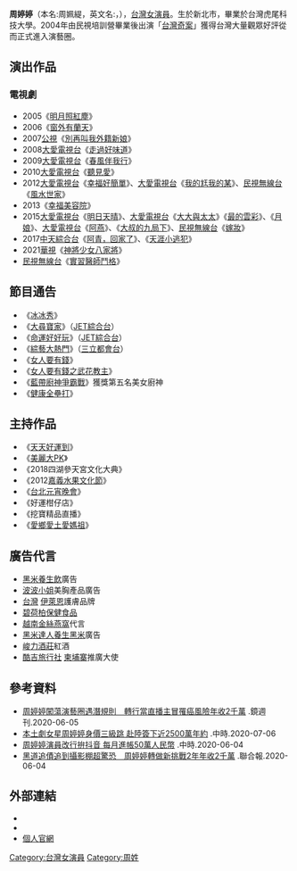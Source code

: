 {{藝人
| 姓名 = 周婷婷
| 類型 = 女藝人
| 圖片 = 
| 圖片尺寸 = 
| 圖片簡介 = 
| 原名 = 周姵緹
| 羅馬拼音 = 
| 英文名 = Petty
| 綽號 = 婷婷
| 國籍 = {{ROC}}
| 出生日期 = {{birth_date_and_age|1986|08|08}}
| 出生地點 = {{TWN}}
| 教育程度 = [[虎尾科技大學|虎尾科技大學]]
| 語言 = [[國語|國語]]、[[台語|台語]]
| 職業 = [[節目主持人|節目主持人]]、[[演員|演員]]、[[藝人|藝人]]
| 網站 =[https://www.facebook.com/PPettyTing 周婷婷粉絲團]
| 經紀公司 = 
| imdb = 
}}

'''周婷婷'''（本名:周姵緹，英文名:'''{{lang|en|Petty}}'''，{{bd|1986年|08月08日}}），[[台灣|台灣]][[女演員|女演員]]。生於新北市，畢業於台灣虎尾科技大學。2004年由民視培訓營畢業後出演「[[台灣奇案|台灣奇案]]」獲得台灣大量觀眾好評從而正式進入演藝圈。

==演出作品==
===電視劇===
*2005《[[明月照紅塵|明月照紅塵]]》
*2006《[[窗外有蘭天|窗外有蘭天]]》
*2007[[公視|公視]]《[[別再叫我外籍新娘|別再叫我外籍新娘]]》
*2008[[大愛電視台|大愛電視台]]《[[走過好味道|走過好味道]]》
*2009[[大愛電視台|大愛電視台]]《[[春風伴我行|春風伴我行]]》
*2010[[大愛電視台|大愛電視台]]《[[聽見愛|聽見愛]]》
*2012[[大愛電視台|大愛電視台]]《[[幸福好簡單|幸福好簡單]]》、[[大愛電視台|大愛電視台]]《[[我的尪我的某|我的尪我的某]]》、[[民視無線台|民視無線台]]《[[風水世家|風水世家]]》
*2013《[[幸福美容院|幸福美容院]]》
*2015[[大愛電視台|大愛電視台]]《[[明日天晴|明日天晴]]》、[[大愛電視台|大愛電視台]]《[[大大與太太|大大與太太]]》《[[最的雲彩|最的雲彩]]》、《[[月娘|月娘]]》、[[大愛電視台|大愛電視台]]《[[阿燕|阿燕]]》、《[[大叔的九局下|大叔的九局下]]》、[[民視無線台|民視無線台]]《[[嫁妝|嫁妝]]》
*2017[[中天綜合台|中天綜合台]]《[[阿青，回家了|阿青，回家了]]》、《[[天涯小逃犯|天涯小逃犯]]》
*2021[[華視|華視]]《[[神將少女八家將|神將少女八家將]]》
*[[民視無線台|民視無線台]]《[[實習醫師鬥格|實習醫師鬥格]]》

==節目通告==
*《[[冰冰秀|冰冰秀]]》
*《[[大尋寶家_(節目)|大尋寶家]]》（[[JET綜合台|JET綜合台]]）
*《[[命運好好玩|命運好好玩]]》（[[JET綜合台|JET綜合台]]）
*《[[綜藝大熱門|綜藝大熱門]]》（[[三立都會台|三立都會台]]）
*《[[女人要有錢|女人要有錢]]》
*《[[女人要有錢之武花教主|女人要有錢之武花教主]]》
*《[[藍帶廚神爭霸戰|藍帶廚神爭霸戰]]》獲獎第五名美女廚神
*《[[健康全壘打|健康全壘打]]》

==主持作品==
*《[[天天好運到|天天好運到]]》
*《[[美麗大PK|美麗大PK]]》
*《2018四湖參天宮文化大典》
*《2012[[嘉義水果文化節|嘉義水果文化節]]》
*《[[台北元宵晚會|台北元宵晚會]]》
*《好運柑仔店》
*《挖寶精品直播》
*《[[愛鄉愛土愛媽祖|愛鄉愛土愛媽祖]]》

==廣告代言==
*[[黑米養生飲|黑米養生飲]]廣告
*[[波波小姐|波波小姐]]美胸產品廣告
*[[台灣|台灣]] [[伊萊恩|伊萊恩]]護膚品牌
*[[碧荷柏|碧荷柏]][[保健食品|保健食品]]
*[[越南|越南]][[金絲燕窩|金絲燕窩]]代言
*[[黑米達人養生黑米|黑米達人養生黑米]]廣告
*[[峻力酒莊|峻力酒莊]]紅酒
*[[酷吉旅行社|酷吉旅行社]] [[柬埔寨|柬埔寨]]推廣大使

== 參考資料 ==
{{reflist}}
*[https://www.mirrormedia.mg/story/20200605ent033/ 周婷婷闖蕩演藝圈遇潛規則　轉行當直播主冒罹癌風險年收2千萬] {{Wayback|url=https://www.mirrormedia.mg/story/20200605ent033/ |date=20210509234809 }}.鏡週刊.2020-06-05
*[https://www.chinatimes.com/realtimenews/20200706004039-260404?chdtv 本土劇女星周婷婷身價三級跳 赴陸簽下近2500萬年約] {{Wayback|url=https://www.chinatimes.com/realtimenews/20200706004039-260404?chdtv |date=20210601062708 }}.中時.2020-07-06
*[https://www.chinatimes.com/realtimenews/20200604005812-260404?chdtv 周婷婷演員改行拚抖音 每月進帳50萬人民幣] {{Wayback|url=https://www.chinatimes.com/realtimenews/20200604005812-260404?chdtv |date=20200624120431 }}.中時.2020-06-04
*[https://stars.udn.com/star/story/10091/4613657 黑道追債追到攝影棚超驚恐　周婷婷轉做新挑戰2年年收2千萬] {{Wayback|url=https://stars.udn.com/star/story/10091/4613657 |date=20210120224123 }}.聯合報.2020-06-04

== 外部連結 ==
*{{facebook| PPettyTing}}
*{{Instagram| tkms018003}}
*[https://linkby.tw/ppettyting 個人官網]

[[Category:台灣女演員|Category:台灣女演員]]
[[Category:周姓|Category:周姓]]